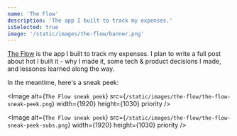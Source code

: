 ```yaml
---
name: 'The Flow'
description: 'The app I built to track my expenses.'
isSelected: true
image: '/static/images/the-flow/banner.png'
---
```


[The Flow](https://the-flow.vercel.app) is the app I built to track my expenses.
I plan to write a full post about hot I built it - why I made it, some tech & product decisions I made, and lessones learned along the way.

In the meantime, here's a sneak peek:

<Image
  alt={`The Flow sneak peek`}
  src={`/static/images/the-flow/the-flow-sneak-peek.png`}
  width={1920}
  height={1030}
  priority
/>

<Image
  alt={`The Flow sneak peek`}
  src={`/static/images/the-flow/the-flow-sneak-peek-subs.png`}
  width={1920}
  height={1030}
  priority
/>
